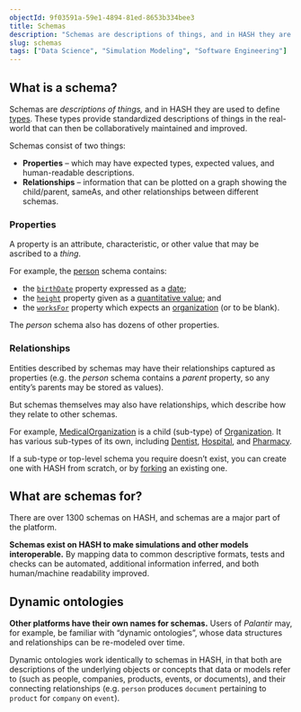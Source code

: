 ```yaml
---
objectId: 9f03591a-59e1-4894-81ed-8653b334bee3
title: Schemas
description: "Schemas are descriptions of things, and in HASH they are used to describe 'types'. These make simulations interoperable, and data more understandable."
slug: schemas
tags: ["Data Science", "Simulation Modeling", "Software Engineering"]
---
```


## What is a schema?

Schemas are _descriptions of things,_ and in HASH they are used to define [types](https://hash.ai/glossary/types). These types provide standardized descriptions of things in the real-world that can then be collaboratively maintained and improved.

Schemas consist of two things:

- **Properties** – which may have expected types, expected values, and human-readable descriptions.
- **Relationships** – information that can be plotted on a graph showing the child/parent, sameAs, and other relationships between different schemas.

### Properties

A property is an attribute, characteristic, or other value that may be ascribed to a _thing_.

For example, the [person](https://hash.ai/@schema/schemas/Person) schema contains:

- the [`birthDate`](https://hash.ai/@schema/schemas/birthDate) property expressed as a [date](https://hash.ai/@schema/schemas/Date);
- the [`height`](https://hash.ai/@schema/schemas/height) property given as a [quantitative value](https://hash.ai/@schema/schemas/QuantitativeValue); and
- the [`worksFor`](https://hash.ai/@schema/schemas/worksFor) property which expects an [organization](https://hash.ai/@schema/schemas/Organization) (or to be blank).

The _person_ schema also has dozens of other properties.

### Relationships

Entities described by schemas may have their relationships captured as properties (e.g. the _person_ schema contains a _parent_ property, so any entity’s parents may be stored as values).

But schemas themselves may also have relationships, which describe how they relate to other schemas.

For example, [MedicalOrganization](https://hash.ai/@schema/schemas/MedicalOrganization) is a child (sub-type) of [Organization](https://hash.ai/@schema/schemas/Organization). It has various sub-types of its own, including [Dentist](https://hash.ai/@schema/schemas/Dentist), [Ho](https://hash.ai/@schema/schemas/Hospital)[s](https://hash.ai/@schema/schemas/Hospital)[pital](https://hash.ai/@schema/schemas/Hospital), and [Pharmacy](https://hash.ai/@schema/schemas/Pharmacy).

If a sub-type or top-level schema you require doesn’t exist, you can create one with HASH from scratch, or by [forking](https://hash.ai/glossary/fork) an existing one.

## What are schemas for?

There are over 1300 schemas on HASH, and schemas are a major part of the platform.

**Schemas exist on HASH to make simulations and other models interoperable.** By mapping data to common descriptive formats, tests and checks can be automated, additional information inferred, and both human/machine readability improved.

## Dynamic ontologies

**Other platforms have their own names for schemas.** Users of _Palantir_ may, for example, be familiar with “dynamic ontologies”, whose data structures and relationships can be re-modeled over time.

Dynamic ontologies work identically to schemas in HASH, in that both are descriptions of the underlying objects or concepts that data or models refer to (such as people, companies, products, events, or documents), and their connecting relationships (e.g. `person` produces `document` pertaining to `product` for `company` on `event`).

